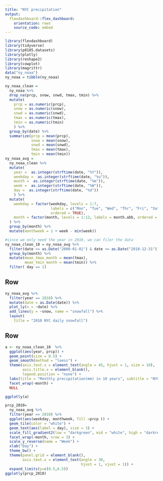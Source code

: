 ```yaml
---
title: "NYC precipitation"
output: 
  flexdashboard::flex_dashboard:
    orientation: rows
    source_code: embed
---
```


```r
library(flexdashboard)
library(tidyverse)
library(p8105.datasets)
library(plotly)
library(reshape2)
library(cowplot)
library(magrittr)
data("ny_noaa")
ny_noaa = tibble(ny_noaa)
```




```r
ny_noaa_clean = 
  ny_noaa %>% 
  drop_na(prcp, snow, snwd, tmax, tmin) %>% 
  mutate(
    prcp = as.numeric(prcp),
    snow = as.numeric(snow),
    snwd = as.numeric(snwd),
    tmax = as.numeric(tmax),
    tmin = as.numeric(tmin)
    ) %>% 
  group_by(date) %>% 
  summarize(prcp = mean(prcp),
            snow = mean(snow),
            snwd = mean(snwd),
            tmax = mean(tmax),
            tmin = mean(tmin))
ny_noaa_avg = 
  ny_noaa_clean %>% 
  mutate(
    year =  as.integer(strftime(date, "%Y")),
    weekday =  as.integer(strftime(date, "%u")),
    month =  as.integer(strftime(date, "%m")),
    week =  as.integer(strftime(date, "%W")),
    day =  as.integer(strftime(date, "%d"))
    ) %>% 
  mutate(
    weekday = factor(weekday, levels = 1:7, 
                     labels = c("Mon", "Tue", "Wed", "Thr", "Fri", "Sat", "Sun"), 
                     ordered = TRUE),
    month = factor(month, levels = 1:12, labels = month.abb, ordered = TRUE)
  ) %>% 
  group_by(month) %>% 
  mutate(monthweek = 1 + week - min(week))

#since we only need the year in 2010, we can filer the data 
ny_noaa_clean_10 = ny_noaa_avg %>% 
  filter(date >= as.Date("2000-01-01") & date <= as.Date("2010-12-31")) %>% 
  group_by(month) %>% 
  mutate(mean_tmax_month = mean(tmax), 
         mean_tmin_month = mean(tmin)) %>% 
  filter( day == 1)
```

Row {data-height=350}
-----------------------------------------------------------------------

```r
ny_noaa_avg %>%  
  filter(year == 2010) %>%
  mutate(date = as.Date(date)) %>% 
  plot_ly(x = ~date) %>% 
  add_lines(y = ~snow, name = "snowfall") %>% 
  layout(
    title = "2010 NYC daily snowfall")
```

Row {data-height=650}
-----------------------------------------------------------------------
```r

a <- ny_noaa_clean_10  %>% 
  ggplot(aes(year, prcp)) +
  geom_point(size = 0.5) +
  geom_smooth(method = "loess") +
  theme(axis.text.x = element_text(angle = 45, hjust = 1, size = 10),
        axis.title.x = element_blank(),
        legend.position = "none") +
  labs(title = "Monthly precipitation(mm) in 10 years", subtitle = "NYC Precipitation: January 2000 - November 2010", y = "Precipitation(mm)", x = "Year") +
  facet_wrap(~month) +
  NULL

ggplotly(a)
```


```r
prcp_2010= 
  ny_noaa_avg %>% 
  filter(year == 2010) %>% 
  ggplot(aes(weekday, monthweek, fill =prcp )) + 
  geom_tile(color = "white") + 
  geom_text(aes(label = day), size = 3) + 
  scale_fill_gradient2(low = "darkgreen", mid = "white", high = "darkred") +
  facet_wrap(~month, nrow = 3) + 
  scale_y_reverse(name = "Week") + 
  xlab("Day") +
  theme_bw() +
  theme(panel.grid = element_blank(),
        axis.text.x = element_text(angle = 30, 
                                   hjust = 1, vjust = 1)) +
  expand_limits(y=c(0.5,6.5)) 
ggplotly(prcp_2010)
```

